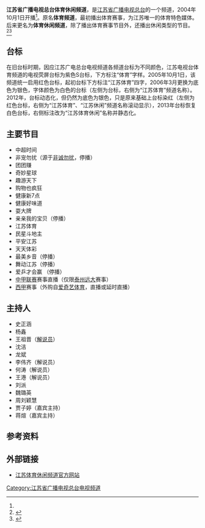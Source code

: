 {{頻道資訊
| 頻道名稱         = 江苏省广播电视总台体育休闲频道
| 所屬國家或地區   = {{CHNML}}
| 總部所在         = {{CHN}}[[江苏省|江苏省]][[南京市|南京市]][[鼓楼区_(南京市)|鼓楼区]][[北京东路|北京东路]]4号<ref>[http://www.jstv.com/n/sport/contact/201006/t20100601_121738.shtml 联系我们] {{Wayback|url=http://www.jstv.com/n/sport/contact/201006/t20100601_121738.shtml |date=20140614215903 }}</ref>
| 播放地區         = 江苏省
| 開播日期         = 2004年10月1日<ref name="介绍">[http://www.jstv.com/n/sport/aboutus/201302/t20130226_1386391.shtml 体育频道介绍] {{Wayback|url=http://www.jstv.com/n/sport/aboutus/201302/t20130226_1386391.shtml |date=20140712205135 }}</ref>
| 頻道語言         = [[普通话|普通话]]
| 頻道類別         = [[体育|体育]]、[[休闲|休闲]]
| 視頻格式         = [[SDTV|SDTV]]
| 擁有者           = [[江苏省广播电视总台|江苏省广播电视总台]]
| 前頻道名稱       = 江苏体育频道
| 被取代名稱       = 江苏体育休闲频道
| 頻道官方網站     = http://tv.jstv.com/sport/
| 數位有線電視供應商01 = 江苏有线（徐州、扬州和南通为中广有线）
| 數位有線電視頻道數01 = 视地区而定（部分地区不提供）
| 寬頻電視供應商01 = [[中国电信|中国电信]][[iTV|iTV]]（限江苏地区）
| 寬頻電視頻道數01 = 20频道
| 線上收看網站01   =在线收看
| 線上收看網址01   = [http://live.jstv.com/ 免费观看]
}}
'''江苏省广播电视总台体育休闲频道'''，是[[江苏省广播电视总台|江苏省广播电视总台]]的一个频道，2004年10月1日开播<ref name="介绍"/>。原名'''体育频道'''，最初播出体育赛事，为江苏唯一的体育特色媒体。后来更名为'''体育休闲频道'''，除了播出体育赛事节目外，还播出休闲类型的节目。<ref>{{Cite web |url=http://qnjz.dzwww.com/dcyyj/201212/t20121204_7762668.htm |title=江苏体育休闲频道的问题及对策 |access-date=2014-06-20 |archive-date=2016-03-05 |archive-url=https://web.archive.org/web/20160305081703/http://qnjz.dzwww.com/dcyyj/201212/t20121204_7762668.htm |dead-url=yes }}</ref><ref>{{Cite web |url=http://www.chinaadren.com/html/file/2012-7-10/2012710105813.html |title=赛场之外亦精彩—典型省级地面体育频道特色透视 |access-date=2014-06-20 |archive-date=2016-03-04 |archive-url=https://web.archive.org/web/20160304073408/http://www.chinaadren.com/html/file/2012-7-10/2012710105813.html |dead-url=no }}</ref>

==台标==
在旧台标时期，因应江苏广电总台电视频道各频道台标为不同颜色，江苏电视台体育频道的电视荧屏台标为紫色S台标，下方标注“体育”字样。2005年10月1日，该频道统一启用红色台标，起初台标下方标注“江苏体育”四字，2006年3月更换为底色为银色，字体颜色为白色的台标（左侧为台标，右侧为“江苏体育”频道名称）。2012年，台标动态化，但仍然为底色为银色，只是原来基础上台标染红（左侧为红色台标，右侧为“江苏体育”、“江苏休闲”频道名称滚动显示），2013年台标恢复白色台标，右侧标注改为“江苏体育休闲”名称并静态化。

==主要节目== 
*中超时间  
*非宠勿扰（源于[[非诚勿扰_(节目)|非诚勿扰]]，停播）
*团团赚
*奇妙星球
*趣游天下
*购物也疯狂  
*健康新7点 
*健康好味道
*耍大牌  
*亲亲我的宝贝（停播）    
*江苏体育
*民星斗地主
*平安江苏
*天天体彩
*最美乡音（停播）  
*舞动江苏（停播）
*爱乒才会赢 （停播）
*[[中甲联赛|中甲联赛]]赛事直播（仅限[[泰州远大|泰州远大]]赛事）
*[[西甲|西甲]]赛事（外购自[[新英体育|爱奇艺体育]]，直播或延时直播）

==主持人==
*史正涵
*杨鑫
*王祖晋（[[解说员|解说员]]）
*沈洁
*龙斌
*李伟齐（解说员）
*何涛（解说员）
*王港（解说员）
*刘派
*魏璐英
*周刘颖慧
*贾子婷（嘉宾主持）
*蒋煊（嘉宾主持）

==参考资料==
{{reflist}}

==外部链接==
*[http://tv.jstv.com/sport/ 江苏体育休闲频道官方网站] {{Wayback|url=http://tv.jstv.com/sport/ |date=20210119080951 }}

{{江苏省广播电视总台}}
[[Category:江苏省广播电视总台电视频道|Category:江苏省广播电视总台电视频道]]